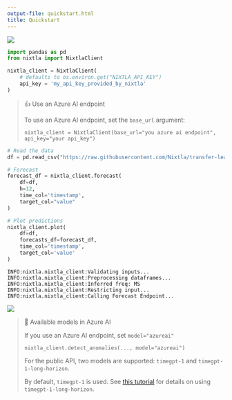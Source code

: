 ```yaml
---
output-file: quickstart.html
title: Quickstart
---
```



[![](https://colab.research.google.com/assets/colab-badge.svg)](https://colab.research.google.com/github/Nixtla/nixtla/blob/main/nbs/docs/capabilities/forecast/01_quickstart.ipynb)

```python
import pandas as pd
from nixtla import NixtlaClient
```


```python
nixtla_client = NixtlaClient(
    # defaults to os.environ.get("NIXTLA_API_KEY")
    api_key = 'my_api_key_provided_by_nixtla'
)
```

> 👍 Use an Azure AI endpoint
>
> To use an Azure AI endpoint, set the `base_url` argument:
>
> `nixtla_client = NixtlaClient(base_url="you azure ai endpoint", api_key="your api_key")`

```python
# Read the data
df = pd.read_csv("https://raw.githubusercontent.com/Nixtla/transfer-learning-time-series/main/datasets/air_passengers.csv")

# Forecast
forecast_df = nixtla_client.forecast(
    df=df,
    h=12,
    time_col='timestamp',
    target_col="value"
)

# Plot predictions
nixtla_client.plot(
    df=df, 
    forecasts_df=forecast_df, 
    time_col='timestamp', 
    target_col='value'
)
```

``` text
INFO:nixtla.nixtla_client:Validating inputs...
INFO:nixtla.nixtla_client:Preprocessing dataframes...
INFO:nixtla.nixtla_client:Inferred freq: MS
INFO:nixtla.nixtla_client:Restricting input...
INFO:nixtla.nixtla_client:Calling Forecast Endpoint...
```

![](/nixtla/docs/capabilities/forecast/01_quickstart_files/figure-markdown_strict/cell-5-output-2.png)

> 📘 Available models in Azure AI
>
> If you use an Azure AI endpoint, set `model="azureai"`
>
> `nixtla_client.detect_anomalies(..., model="azureai")`
>
> For the public API, two models are supported: `timegpt-1` and
> `timegpt-1-long-horizon`.
>
> By default, `timegpt-1` is used. See [this
> tutorial](https://docs.nixtla.io/docs/tutorials-long_horizon_forecasting)
> for details on using `timegpt-1-long-horizon`.


